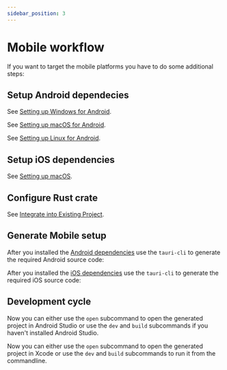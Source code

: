 ```yaml
---
sidebar_position: 3
---
```



# Mobile workflow

If you want to target the mobile platforms you have to do some additional steps:

## Setup Android dependecies

<Tabs groupId="os">
  <TabItem value="windows" label="Windows">

See [Setting up Windows for Android].

  </TabItem>

  <TabItem value="macos" label="macOS">

See [Setting up macOS for Android].

  </TabItem>

  <TabItem value="linux" label="Linux">

See [Setting up Linux for Android].

  </TabItem>
</Tabs>

## Setup iOS dependencies

See [Setting up macOS].

## Configure Rust crate

See [Integrate into Existing Project].

## Generate Mobile setup

<Tabs groupId="platform">
  <TabItem value="android" label="Android">

After you installed the [Android dependencies](#setup-android-dependecies) use the `tauri-cli` to generate the required Android source code:

<Command name="android init" />

  </TabItem>

  <TabItem value="ios" label="iOS">

After you installed the [iOS dependencies](#setup-ios-dependencies) use the `tauri-cli` to generate the required iOS source code:

<Command name="ios init" />

  </TabItem>
</Tabs>

## Development cycle

<Tabs groupId="platform">
  <TabItem value="android" label="Android">

Now you can either use the `open` subcommand to open the generated project in Android Studio or use the `dev` and `build`
subcommands if you haven't installed Android Studio.

<Command name="android open" />

<Command name="android dev" />

  </TabItem>

  <TabItem value="ios" label="iOS">

Now you can either use the `open` subcommand to open the generated project in Xcode or use the `dev` and `build`
subcommands to run it from the commandline.

<Command name="ios open" />

<Command name="ios dev" />

  </TabItem>
</Tabs>

[integrate into existing project]: ./integrate.mdx
[setting up windows for android]: ../../guides/getting-started/prerequisites/windows.md#android
[setting up macos for android]: ../../guides/getting-started/prerequisites/macos.md#android
[setting up linux for android]: ../../guides/getting-started/prerequisites/linux.md#android
[setting up macos]: ../../guides/getting-started/prerequisites/macos.md
